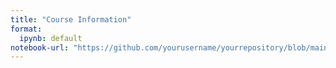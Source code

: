 ```yaml
---
title: "Course Information"
format:
  ipynb: default
notebook-url: "https://github.com/yourusername/yourrepository/blob/main/notebooks/my-document.ipynb"
---
```

